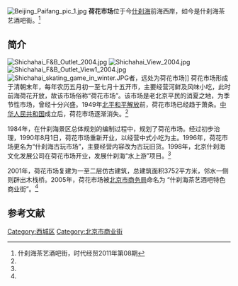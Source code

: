 {{otheruses|subject=北京什刹海茶艺酒吧街|other=深圳的市场|荷花市场 (深圳)}}
{{onesource|time=2018-07-27T07:27:55+00:00}}
{{refimprove|time=2018-07-27T07:27:55+00:00}}
[[File:Beijing_Paifang_pic_1.jpg|thumb]]
'''荷花市场'''位于今[[什刹海|什刹海]]前海西岸，如今是什刹海茶艺酒吧街。<ref name=sdjm>什刹海茶艺酒吧街，时代经贸2011年第08期 </ref>

==简介==
[[File:Shichahai_F&B_Outlet_2004.jpg|thumb]]
[[File:Shichahai_View_2004.jpg|thumb]]
[[File:Shichahai_F&B_Outlet_View1_2004.jpg|thumb]]
[[File:Shichahai_skating_game_in_winter.JPG|thumb]]者，远处为荷花市场]]
荷花市场形成于清朝末年，每年农历五月初一至七月十五开市，主要经营河鲜及风味小吃，此时前海荷花开放，故该市场俗称“荷花市场”。该市场是老北京平民的消夏之地，为季节性市场，曾经十分兴盛。1949年[[北平和平解放|北平和平解放]]前，荷花市场已经趋于萧条。[[中华人民共和国|中华人民共和国]]成立后，荷花市场逐渐消失。<ref name=sdjm/>

1984年，在什刹海景区总体规划的编制过程中，规划了荷花市场。经过初步治理，1990年8月1日，荷花市场重新开业，以经营中式小吃为主。1996年，荷花市场更名为“什刹海古玩市场”，主要经营内容改为古玩旧货。1998年，北京什刹海文化发展公司在荷花市场开业，发展什刹海“水上游”项目。<ref name=sdjm/>

2001年，荷花市场复建为一至二层仿古建筑，总建筑面积3752平方米，邻水一侧则辟出木栈桥。2005年，荷花市场被[[北京市商务局|北京市商务局]]命名为 “什刹海茶艺酒吧特色商业街”。<ref name=sdjm/>

==参考文献==
{{reflist}}

[[Category:西城区|Category:西城区]]
[[Category:北京市商业街|Category:北京市商业街]]